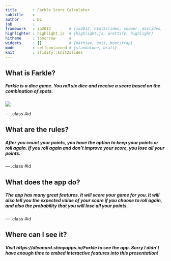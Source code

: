 ```yaml
---
title       : Farkle Score Calculator
subtitle    : 
author      : DL
job         : 
framework   : io2012        # {io2012, html5slides, shower, dzslides, ...}
highlighter : highlight.js  # {highlight.js, prettify, highlight}
hitheme     : tomorrow      # 
widgets     : []            # {mathjax, quiz, bootstrap}
mode        : selfcontained # {standalone, draft}
knit        : slidify::knit2slides
---
```


## What is Farkle?
  
##### Farkle is a dice game.  You roll six dice and receive a score based on the combination of spots.
  
![](assets/img/dice.png) 

--- .class #id 

## What are the rules?

##### After you count your points, you have the option to keep your points or roll again.  If you roll again and don't improve your score, you lose all your points.

--- .class #id 

## What does the app do?

##### The app has many great features.  It will score your game for you.  It will also tell you the expected value of your score if you choose to roll again, and also the probability that you will lose all your points.

--- .class #id 

## Where can I see it?

##### Visit https://dleonard.shinyapps.io/Farkle to see the app.  Sorry I didn't have enough time to embed interactive features into this presentation!